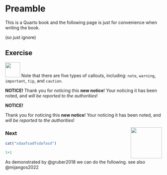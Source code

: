 # Preamble {.unnumbered}


This is a Quarto book and the following page is just for convenience when writing the book.

(so just ignore)



::: callout-note
## Exercise

![](images/task.png){#id .class width="48" height="48"} Note that there are five types of callouts, including: `note`, `warning`, `important`, `tip`, and `caution`.
:::

::: {.blackbox data-latex=""}
**NOTICE!** Thank you for noticing this **new notice**! Your noticing it has been noted, and *will be reported to the authorities*!
:::

::: {.infobox .task data-latex="{task}"}
**NOTICE!**

Thank you for noticing this **new notice**! Your noticing it has been noted, and *will be reported to the authorities*!
:::

<img src="images/pirat.png" align="right" width="100" height="100"/>

### Next


```r
cat("sdaafsadfsdafasd")

1+1

```

As demonstrated by @gruber2018 we can do the following.
see also @mijangos2022